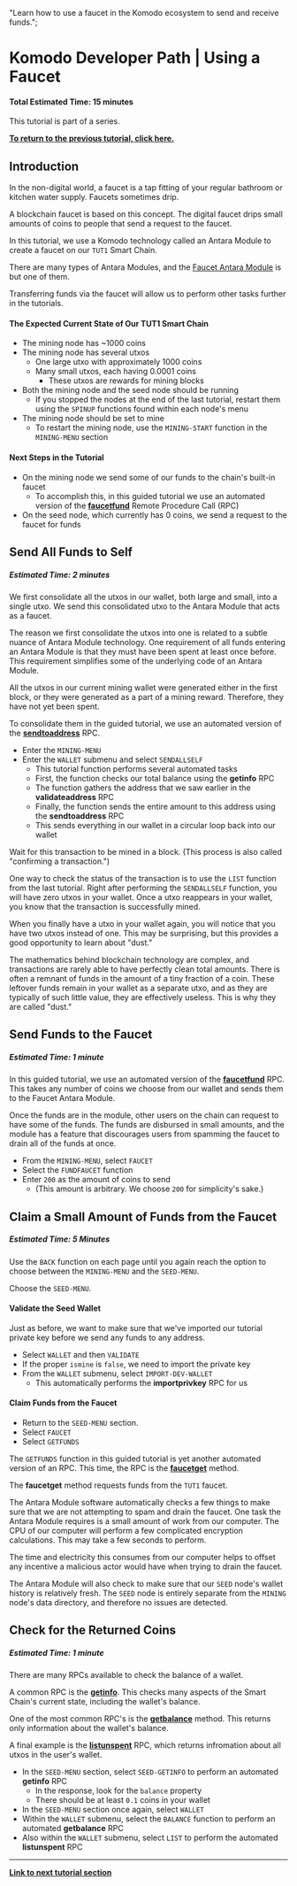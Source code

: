   "Learn how to use a faucet in the Komodo ecosystem to send and receive funds.";

# Komodo Developer Path | Using a Faucet

#### Total Estimated Time: 15 minutes

This tutorial is part of a series.

[<b>To return to the previous tutorial, click here.</b>](/antara/tutorials/beginner-series-part-1/)

## Introduction

In the non-digital world, a faucet is a tap fitting of your regular bathroom or kitchen water supply. Faucets sometimes drip.

A blockchain faucet is based on this concept. The digital faucet drips small amounts of coins to people that send a request to the faucet.

In this tutorial, we use a Komodo technology called an Antara Module to create a faucet on our `TUT1` Smart Chain.

There are many types of Antara Modules, and the [Faucet Antara Module](/antara/api/faucet.html/#introduction) is but one of them.

Transferring funds via the faucet will allow us to perform other tasks further in the tutorials.

#### The Expected Current State of Our TUT1 Smart Chain

*   The mining node has \~1000 coins
*   The mining node has several utxos
    *   One large utxo with approximately 1000 coins
    *   Many small utxos, each having 0.0001 coins
        *   These utxos are rewards for mining blocks
*   Both the mining node and the seed node should be running
    *   If you stopped the nodes at the end of the last tutorial, restart them using the `SPINUP` functions found within each node's menu
*   The mining node should be set to mine
    *   To restart the mining node, use the `MINING-START` function in the `MINING-MENU` section

#### Next Steps in the Tutorial

*   On the mining node we send some of our funds to the chain's built-in faucet
    *   To accomplish this, in this guided tutorial we use an automated version of the [<b>faucetfund</b>](/antara/api/faucet.html/#faucetfund) Remote Procedure Call (RPC)
*   On the seed node, which currently has 0 coins, we send a request to the faucet for funds

## Send All Funds to Self

##### Estimated Time: 2 minutes

We first consolidate all the utxos in our wallet, both large and small, into a single utxo. We send this consolidated utxo to the Antara Module that acts as a faucet.

The reason we first consolidate the utxos into one is related to a subtle nuance of Antara Module technology. One requirement of all funds entering an Antara Module is that they must have been spent at least once before. This requirement simplifies some of the underlying code of an Antara Module.

All the utxos in our current mining wallet were generated either in the first block, or they were generated as a part of a mining reward. Therefore, they have not yet been spent.

To consolidate them in the guided tutorial, we use an automated version of the [<b>sendtoaddress</b>](/smart-chains/api/wallet.html#sendtoaddress) RPC.

*   Enter the `MINING-MENU`
*   Enter the `WALLET` submenu and select `SENDALLSELF`
    *   This tutorial function performs several automated tasks
    *   First, the function checks our total balance using the <b>getinfo</b> RPC
    *   The function gathers the address that we saw earlier in the <b>validateaddress</b> RPC
    *   Finally, the function sends the entire amount to this address using the <b>sendtoaddress</b> RPC
    *   This sends everything in our wallet in a circular loop back into our wallet

Wait for this transaction to be mined in a block. (This process is also called "confirming a transaction.")

One way to check the status of the transaction is to use the `LIST` function from the last tutorial. Right after performing the `SENDALLSELF` function, you will have zero utxos in your wallet. Once a utxo reappears in your wallet, you know that the transaction is successfully mined.

<Note>
  When you finally have a utxo in your wallet again, you will notice that you have two utxos instead of one. This may be surprising, but this provides a good opportunity to learn about "dust."

  The mathematics behind blockchain technology are complex, and transactions are rarely able to have perfectly clean total amounts. There is often a remnant of funds in the amount of a tiny fraction of a coin. These leftover funds remain in your wallet as a separate utxo, and as they are typically of such little value, they are effectively useless. This is why they are called "dust."
</Note>

## Send Funds to the Faucet

##### Estimated Time: 1 minute

In this guided tutorial, we use an automated version of the [<b>faucetfund</b>](/antara/api/faucet/#faucetfund) RPC. This takes any number of coins we choose from our wallet and sends them to the Faucet Antara Module.

Once the funds are in the module, other users on the chain can request to have some of the funds. The funds are disbursed in small amounts, and the module has a feature that discourages users from spamming the faucet to drain all of the funds at once.

*   From the `MINING-MENU`, select `FAUCET`
*   Select the `FUNDFAUCET` function
*   Enter `200` as the amount of coins to send
    *   (This amount is arbitrary. We choose `200` for simplicity's sake.)

## Claim a Small Amount of Funds from the Faucet

##### Estimated Time: 5 Minutes

Use the `BACK` function on each page until you again reach the option to choose between the `MINING-MENU` and the `SEED-MENU`.

Choose the `SEED-MENU`.

#### Validate the Seed Wallet

Just as before, we want to make sure that we've imported our tutorial private key before we send any funds to any address.

*   Select `WALLET` and then `VALIDATE`
*   If the proper `ismine` is `false`, we need to import the private key
*   From the `WALLET` submenu, select `IMPORT-DEV-WALLET`
    *   This automatically performs the <b>importprivkey</b> RPC for us

#### Claim Funds from the Faucet

*   Return to the `SEED-MENU` section.
*   Select `FAUCET`
*   Select `GETFUNDS`

The `GETFUNDS` function in this guided tutorial is yet another automated version of an RPC. This time, the RPC is the [<b>faucetget</b>](/antara/api/faucet.html/#faucetget) method.

The <b>faucetget</b> method requests funds from the `TUT1` faucet.

The Antara Module software automatically checks a few things to make sure that we are not attempting to spam and drain the faucet. One task the Antara Module requires is a small amount of work from our computer. The CPU of our computer will perform a few complicated encryption calculations. This may take a few seconds to perform.

The time and electricity this consumes from our computer helps to offset any incentive a malicious actor would have when trying to drain the faucet.

The Antara Module will also check to make sure that our `SEED` node's wallet history is relatively fresh. The `SEED` node is entirely separate from the `MINING` node's data directory, and therefore no issues are detected.

## Check for the Returned Coins

##### Estimated Time: 1 minute

There are many RPCs available to check the balance of a wallet.

A common RPC is the [<b>getinfo</b>](/smart-chains/api/control#getinfo). This checks many aspects of the Smart Chain's current state, including the wallet's balance.

One of the most common RPC's is the [<b>getbalance</b>](/smart-chains/api/wallet#getbalance) method. This returns only information about the wallet's balance.

A final example is the [<b>listunspent</b>](/smart-chains/api/wallet#listunspent) RPC, which returns infromation about all utxos in the user's wallet.

*   In the `SEED-MENU` section, select `SEED-GETINFO` to perform an automated <b>getinfo</b> RPC
    *   In the response, look for the `balance` property
    *   There should be at least `0.1` coins in your wallet
*   In the `SEED-MENU` section once again, select `WALLET`
*   Within the `WALLET` submenu, select the `BALANCE` function to perform an automated <b>getbalance</b> RPC
*   Also within the `WALLET` submenu, select `LIST` to perform the automated <b>listunspent</b> RPC

***

[<b>Link to next tutorial section</b>](/antara/tutorials/beginner-series-part-3#introduction)

